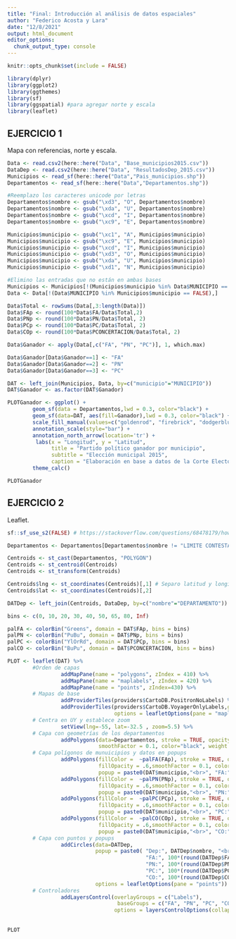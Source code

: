 ```yaml
---
title: "Final: Introducción al análisis de datos espaciales"
author: "Federico Acosta y Lara"
date: "12/8/2021"
output: html_document
editor_options: 
  chunk_output_type: console
---
```


```r
knitr::opts_chunk$set(include = FALSE)
```

```r
library(dplyr)
library(ggplot2)
library(ggthemes)
library(sf)
library(ggspatial) #para agregar norte y escala
library(leaflet)

```

## EJERCICIO 1
Mapa con referencias, norte y escala.

```r
Data <- read.csv2(here::here("Data", "Base_municipios2015.csv"))
DataDep <- read.csv2(here::here("Data", "ResultadosDep_2015.csv"))
Municipios <- read_sf(here::here("Data","Pais_municipios.shp"))
Departamentos <- read_sf(here::here("Data","Departamentos.shp"))

```

```r

#Reemplazo los caracteres unicode por letras
Departamentos$nombre <- gsub("\xd3", "O", Departamentos$nombre)
Departamentos$nombre <- gsub("\xda", "U", Departamentos$nombre)
Departamentos$nombre <- gsub("\xcd", "I", Departamentos$nombre)
Departamentos$nombre <- gsub("\xc9", "E", Departamentos$nombre)

Municipios$municipio <- gsub("\xc1", "A", Municipios$municipio)
Municipios$municipio <- gsub("\xc9", "E", Municipios$municipio)
Municipios$municipio <- gsub("\xcd", "I", Municipios$municipio)
Municipios$municipio <- gsub("\xd3", "O", Municipios$municipio)
Municipios$municipio <- gsub("\xda", "U", Municipios$municipio)
Municipios$municipio <- gsub("\xd1", "N", Municipios$municipio)

#Elimino las entradas que no están en ambas bases
Municipios <- Municipios[!(Municipios$municipio %in% Data$MUNICIPIO == FALSE),]
Data <- Data[!(Data$MUNICIPIO %in% Municipios$municipio == FALSE),]

```

```r

Data$Total <- rowSums(Data[,3:length(Data)])
Data$FAp <- round(100*Data$FA/Data$Total,2)
Data$PNp <- round(100*Data$PN/Data$Total, 2)
Data$PCp <- round(100*Data$PC/Data$Total, 2)
Data$COp <- round(100*Data$PCONCERTACION/Data$Total, 2)
```

```r

Data$Ganador <- apply(Data[,c("FA", "PN", "PC")], 1, which.max)

Data$Ganador[Data$Ganador==1] <- "FA"
Data$Ganador[Data$Ganador==2] <- "PN"
Data$Ganador[Data$Ganador==3] <- "PC"

```

```r
DAT <- left_join(Municipios, Data, by=c("municipio"="MUNICIPIO"))
DAT$Ganador <- as.factor(DAT$Ganador)
```

```r

PLOTGanador <- ggplot() + 
        geom_sf(data = Departamentos,lwd = 0.3, color="black") + 
        geom_sf(data=DAT, aes(fill=Ganador),lwd = 0.3, color="black") +
        scale_fill_manual(values=c("goldenrod", "firebrick", "dodgerblue3")) +
        annotation_scale(style="bar") +
        annotation_north_arrow(location='tr') +
         labs(x = "Longitud", y = "Latitud",
              title = "Partido político ganador por municipio", 
              subtitle = "Elección municipal 2015",
              caption = "Elaboración en base a datos de la Corte Electoral") +
        theme_calc()

PLOTGanador

```


## EJERCICIO 2
Leaflet.

```r

sf::sf_use_s2(FALSE) # https://stackoverflow.com/questions/68478179/how-to-resolve-spherical-geometry-failures-when-joining-spatial-data

Departamentos <- Departamentos[Departamentos$nombre != "LIMITE CONTESTADO",] # Elimino esta entrada

Centroids <- st_cast(Departamentos, "POLYGON")
Centroids <- st_centroid(Centroids)
Centroids <- st_transform(Centroids)

Centroids$lng <- st_coordinates(Centroids)[,1] # Separo latitud y longitud en columnas aparte
Centroids$lat <- st_coordinates(Centroids)[,2]

```

```r

DATDep <- left_join(Centroids, DataDep, by=c("nombre"="DEPARTAMENTO"))
```

```r
bins <- c(0, 10, 20, 30, 40, 50, 65, 80, Inf)

palFA <- colorBin("Greens", domain = DAT$FAp, bins = bins)
palPN <- colorBin("PuBu", domain = DAT$PNp, bins = bins)
palPC <- colorBin("YlOrRd", domain = DAT$PCp, bins = bins)
palCO <- colorBin("BuPu", domain = DAT$PCONCERTACION, bins = bins)
```

```r

PLOT <- leaflet(DAT) %>% 
        #Orden de capas
                 addMapPane(name = "polygons", zIndex = 410) %>% 
                 addMapPane(name = "maplabels", zIndex = 420) %>%
                 addMapPane(name = "points", zIndex=430) %>% 
        # Mapas de base
                 addProviderTiles(providers$CartoDB.PositronNoLabels) %>%
                 addProviderTiles(providers$CartoDB.VoyagerOnlyLabels,group = "Labels", 
                                  options = leafletOptions(pane = "maplabels")) %>%
        # Centra en UY y establece zoom
                 setView(lng=-55, lat=-32.5 , zoom=5.5) %>%
        # Capa con geometrías de los departamentos
                 addPolygons(data=Departamentos, stroke = TRUE, opacity = .8,fillOpacity =0,
                             smoothFactor = 0.1, color="black", weight = 1) %>%
        # Capa polígonos de munuicipios y datos en popups
                 addPolygons(fillColor =  ~palFA(FAp), stroke = TRUE, opacity = .8, group = "FA",
                             fillOpacity = .6,smoothFactor = 0.1, color="black", weight = 1,
                             popup = paste0(DAT$municipio,"<br>", "FA:",DAT$FAp,"%")) %>% 
                 addPolygons(fillColor =  ~palPN(PNp), stroke = TRUE, opacity = .8, group = "PN",
                             fillOpacity = .6,smoothFactor = 0.1, color="black", weight = 1,
                             popup = paste0(DAT$municipio,"<br>", "PN:",DAT$PNp,"%")) %>%
                 addPolygons(fillColor =  ~palPC(PCp), stroke = TRUE, opacity = .8, group = "PC",
                             fillOpacity = .6,smoothFactor = 0.1, color="black", weight = 1,
                             popup = paste0(DAT$municipio,"<br>", "PC:",DAT$PCp,"%")) %>%
                 addPolygons(fillColor =  ~palCO(COp), stroke = TRUE, opacity = .8, group = "CO",
                             fillOpacity = .6,smoothFactor = 0.1, color="black", weight = 1,
                             popup = paste0(DAT$municipio,"<br>", "CO:",DAT$COp,"%")) %>%
        # Capa con puntos y popups
                 addCircles(data=DATDep, 
                            popup = paste0( "Dep:", DATDep$nombre, "<br>",
                                            "FA:", 100*(round(DATDep$FA,4)), "%","<br>",
                                            "PN:", 100*(round(DATDep$PN,4)), "%","<br>",
                                            "PC:", 100*(round(DATDep$PC,4)), "%","<br>",
                                            "CO:", 100*(round(DATDep$CO,4)), "%"),
                            options = leafletOptions(pane = "points")) %>%
        # Controladores
                 addLayersControl(overlayGroups = c("Labels"),
                                   baseGroups = c("FA", "PN", "PC", "CO"),
                                  options = layersControlOptions(collapsed = F)) 
        
                
PLOT
```

